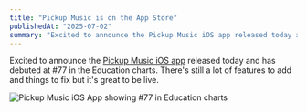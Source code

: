 ```yaml
---
title: "Pickup Music is on the App Store"
publishedAt: "2025-07-02"
summary: "Excited to announce the Pickup Music iOS app released today and has debuted at #77 in the Education charts."
---
```


Excited to announce the [Pickup Music iOS app](https://apps.apple.com/us/app/pickup-music-guitar-lessons/id6503952069) released today and has debuted at #77 in the Education charts. There's still a lot of features to add and things to fix but it's great to be live.

![Pickup Music iOS App showing #77 in Education charts](/images/pickup-music-app.jpg)
